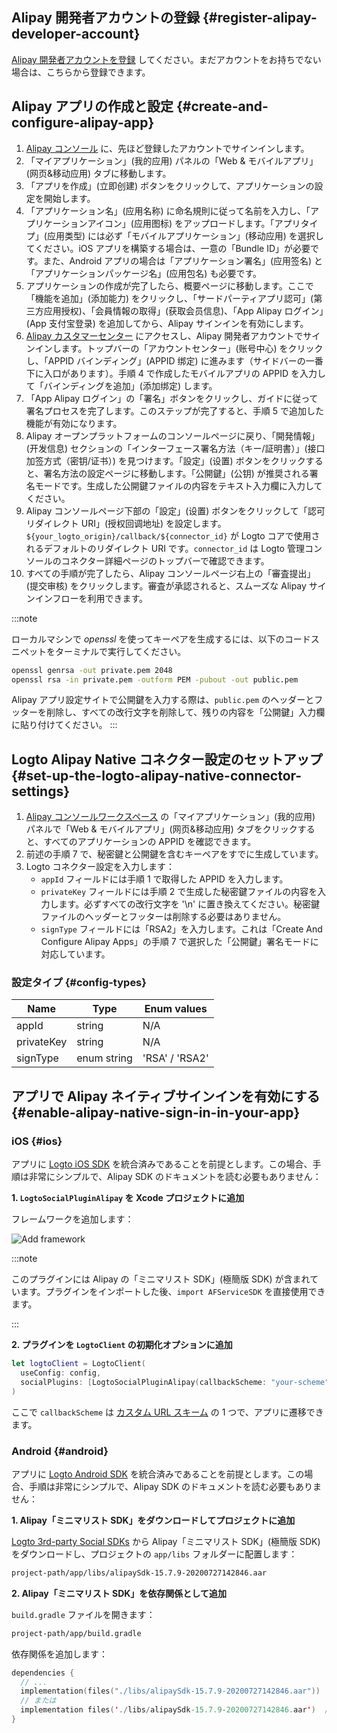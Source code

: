 ## Alipay 開発者アカウントの登録 \{#register-alipay-developer-account}

[Alipay 開発者アカウントを登録](https://certifyweb.alipay.com/certify/reg/guide#/) してください。まだアカウントをお持ちでない場合は、こちらから登録できます。

## Alipay アプリの作成と設定 \{#create-and-configure-alipay-app}

1. [Alipay コンソール](https://open.alipay.com/) に、先ほど登録したアカウントでサインインします。
2. 「マイアプリケーション」(我的应用) パネルの「Web & モバイルアプリ」(网页&移动应用) タブに移動します。
3. 「アプリを作成」(立即创建) ボタンをクリックして、アプリケーションの設定を開始します。
4. 「アプリケーション名」(应用名称) に命名規則に従って名前を入力し、「アプリケーションアイコン」(应用图标) をアップロードします。「アプリタイプ」(应用类型) には必ず「モバイルアプリケーション」(移动应用) を選択してください。iOS アプリを構築する場合は、一意の「Bundle ID」が必要です。また、Android アプリの場合は「アプリケーション署名」(应用签名) と「アプリケーションパッケージ名」(应用包名) も必要です。
5. アプリケーションの作成が完了したら、概要ページに移動します。ここで「機能を追加」(添加能力) をクリックし、「サードパーティアプリ認可」(第三方应用授权)、「会員情報の取得」(获取会员信息)、「App Alipay ログイン」(App 支付宝登录) を追加してから、Alipay サインインを有効にします。
6. [Alipay カスタマーセンター](https://b.alipay.com/index2.htm) にアクセスし、Alipay 開発者アカウントでサインインします。トップバーの「アカウントセンター」(账号中心) をクリックし、「APPID バインディング」(APPID 绑定) に進みます（サイドバーの一番下に入口があります）。手順 4 で作成したモバイルアプリの APPID を入力して「バインディングを追加」(添加绑定) します。
7. 「App Alipay ログイン」の「署名」ボタンをクリックし、ガイドに従って署名プロセスを完了します。このステップが完了すると、手順 5 で追加した機能が有効になります。
8. Alipay オープンプラットフォームのコンソールページに戻り、「開発情報」(开发信息) セクションの「インターフェース署名方法（キー/証明書）」(接口加签方式（密钥/证书）) を見つけます。「設定」(设置) ボタンをクリックすると、署名方法の設定ページに移動します。「公開鍵」(公钥) が推奨される署名モードです。生成した公開鍵ファイルの内容をテキスト入力欄に入力してください。
9. Alipay コンソールページ下部の「設定」(设置) ボタンをクリックして「認可リダイレクト URI」(授权回调地址) を設定します。`${your_logto_origin}/callback/${connector_id}` が Logto コアで使用されるデフォルトのリダイレクト URI です。`connector_id` は Logto 管理コンソールのコネクター詳細ページのトップバーで確認できます。
10. すべての手順が完了したら、Alipay コンソールページ右上の「審査提出」(提交审核) をクリックします。審査が承認されると、スムーズな Alipay サインインフローを利用できます。

:::note

ローカルマシンで _openssl_ を使ってキーペアを生成するには、以下のコードスニペットをターミナルで実行してください。

```bash
openssl genrsa -out private.pem 2048
openssl rsa -in private.pem -outform PEM -pubout -out public.pem
```

Alipay アプリ設定サイトで公開鍵を入力する際は、`public.pem` のヘッダーとフッターを削除し、すべての改行文字を削除して、残りの内容を「公開鍵」入力欄に貼り付けてください。
:::

## Logto Alipay Native コネクター設定のセットアップ \{#set-up-the-logto-alipay-native-connector-settings}

1. [Alipay コンソールワークスペース](https://open.alipay.com/dev/workspace) の「マイアプリケーション」(我的应用) パネルで「Web & モバイルアプリ」(网页&移动应用) タブをクリックすると、すべてのアプリケーションの APPID を確認できます。
2. 前述の手順 7 で、秘密鍵と公開鍵を含むキーペアをすでに生成しています。
3. Logto コネクター設定を入力します：
   - `appId` フィールドには手順 1 で取得した APPID を入力します。
   - `privateKey` フィールドには手順 2 で生成した秘密鍵ファイルの内容を入力します。必ずすべての改行文字を '\n' に置き換えてください。秘密鍵ファイルのヘッダーとフッターは削除する必要はありません。
   - `signType` フィールドには「RSA2」を入力します。これは「Create And Configure Alipay Apps」の手順 7 で選択した「公開鍵」署名モードに対応しています。

### 設定タイプ \{#config-types}

| Name       | Type        | Enum values    |
| ---------- | ----------- | -------------- |
| appId      | string      | N/A            |
| privateKey | string      | N/A            |
| signType   | enum string | 'RSA' / 'RSA2' |

## アプリで Alipay ネイティブサインインを有効にする \{#enable-alipay-native-sign-in-in-your-app}

### iOS \{#ios}

アプリに [Logto iOS SDK](/quick-starts/swift) を統合済みであることを前提とします。この場合、手順は非常にシンプルで、Alipay SDK のドキュメントを読む必要もありません：

**1. `LogtoSocialPluginAlipay` を Xcode プロジェクトに追加**

フレームワークを追加します：

<img src="/img/assets/add-framework.png" alt="Add framework" />

:::note

このプラグインには Alipay の「ミニマリスト SDK」(極簡版 SDK) が含まれています。プラグインをインポートした後、`import AFServiceSDK` を直接使用できます。

:::

**2. プラグインを `LogtoClient` の初期化オプションに追加**

```swift
let logtoClient = LogtoClient(
  useConfig: config,
  socialPlugins: [LogtoSocialPluginAlipay(callbackScheme: "your-scheme")]
)
```

ここで `callbackScheme` は [カスタム URL スキーム](https://developer.apple.com/documentation/xcode/defining-a-custom-url-scheme-for-your-app) の 1 つで、アプリに遷移できます。

### Android \{#android}

アプリに [Logto Android SDK](/quick-starts/android) を統合済みであることを前提とします。この場合、手順は非常にシンプルで、Alipay SDK のドキュメントを読む必要もありません：

**1. Alipay「ミニマリスト SDK」をダウンロードしてプロジェクトに追加**

[Logto 3rd-party Social SDKs](https://github.com/logto-io/social-sdks/blob/master/alipay/android/alipaySdk-15.7.9-20200727142846.aar) から Alipay「ミニマリスト SDK」(極簡版 SDK) をダウンロードし、プロジェクトの `app/libs` フォルダーに配置します：

```bash
project-path/app/libs/alipaySdk-15.7.9-20200727142846.aar
```

**2. Alipay「ミニマリスト SDK」を依存関係として追加**

`build.gradle` ファイルを開きます：

```bash
project-path/app/build.gradle
```

依存関係を追加します：

```kotlin
dependencies {
  // ...
  implementation(files("./libs/alipaySdk-15.7.9-20200727142846.aar"))  // kotlin-script
  // または
  implementation files('./libs/alipaySdk-15.7.9-20200727142846.aar')  // groovy-script
}
```
